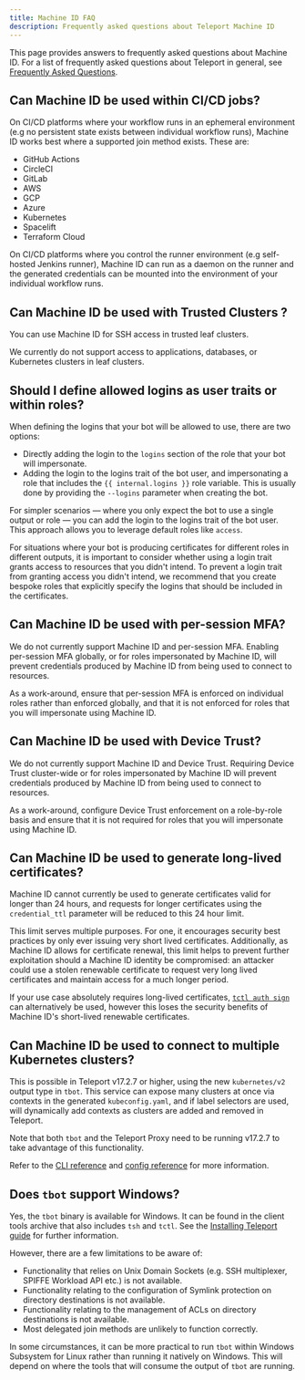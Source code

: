 ```yaml
---
title: Machine ID FAQ
description: Frequently asked questions about Teleport Machine ID
---
```


This page provides answers to frequently asked questions about Machine ID. For a
list of frequently asked questions about Teleport in general, see [Frequently
Asked Questions](../../faq.mdx).

## Can Machine ID be used within CI/CD jobs?

On CI/CD platforms where your workflow runs in an ephemeral environment (e.g
no persistent state exists between individual workflow runs), Machine ID works
best where a supported join method exists. These are:

- GitHub Actions
- CircleCI
- GitLab
- AWS
- GCP
- Azure
- Kubernetes
- Spacelift
- Terraform Cloud

On CI/CD platforms where you control the runner environment (e.g self-hosted
Jenkins runner), Machine ID can run as a daemon on the runner and the generated
credentials can be mounted into the environment of your individual workflow
runs.

## Can Machine ID be used with Trusted Clusters ?

You can use Machine ID for SSH access in trusted leaf clusters.

We currently do not support access to applications, databases, or Kubernetes
clusters in leaf clusters.

## Should I define allowed logins as user traits or within roles?

When defining the logins that your bot will be allowed to use, there are two
options:

- Directly adding the login to the `logins` section of the role that your bot
  will impersonate.
- Adding the login to the logins trait of the bot user, and impersonating a role
  that includes the `{{ internal.logins }}` role variable. This is usually done
  by providing the `--logins` parameter when creating the bot.

For simpler scenarios — where you only expect the bot to use a single output
or role — you can add the login to the logins trait of the bot user. This
approach allows you to leverage default roles like `access`.

For situations where your bot is producing certificates for different roles in
different outputs, it is important to consider whether using a login trait
grants access to resources that you didn't intend. To prevent a login trait from
granting access you didn't intend, we recommend that you create bespoke roles
that explicitly specify the logins that should be included in the certificates.

## Can Machine ID be used with per-session MFA?

We do not currently support Machine ID and per-session MFA. Enabling per-session
MFA globally, or for roles impersonated by Machine ID, will prevent credentials
produced by Machine ID from being used to connect to resources.

As a work-around, ensure that per-session MFA is enforced on individual roles
rather than enforced globally, and that it is not enforced for roles that you
will impersonate using Machine ID.

## Can Machine ID be used with Device Trust?

We do not currently support Machine ID and Device Trust. Requiring Device
Trust cluster-wide or for roles impersonated by Machine ID will prevent
credentials produced by Machine ID from being used to connect to resources.

As a work-around, configure Device Trust enforcement on a role-by-role basis
and ensure that it is not required for roles that you will impersonate using
Machine ID.

## Can Machine ID be used to generate long-lived certificates?

Machine ID cannot currently be used to generate certificates valid for longer
than 24 hours, and requests for longer certificates using the `credential_ttl`
parameter will be reduced to this 24 hour limit.

This limit serves multiple purposes. For one, it encourages security best
practices by only ever issuing very short lived certificates. Additionally, as
Machine ID allows for certificate renewal, this limit helps to prevent further
exploitation should a Machine ID identity be compromised: an attacker could use
a stolen renewable certificate to request very long lived certificates and
maintain access for a much longer period.

If your use case absolutely requires long-lived certificates,
[`tctl auth sign`](../../reference/cli/tctl.mdx#tctl-auth-sign) can
alternatively be used, however this loses the security benefits of Machine ID's
short-lived renewable certificates.

## Can Machine ID be used to connect to multiple Kubernetes clusters?

This is possible in Teleport v17.2.7 or higher, using the new `kubernetes/v2`
output type in `tbot`. This service can expose many clusters at once via
contexts in the generated `kubeconfig.yaml`, and if label selectors are used,
will dynamically add contexts as clusters are added and removed in Teleport.

Note that both `tbot` and the Teleport Proxy need to be running v17.2.7 to take
advantage of this functionality.

Refer to the
[CLI reference](../../reference/cli/tbot.mdx#tbot-start-kubernetesv2) and
[config reference](../../reference/machine-id/configuration.mdx#kubernetesv2)
for more information.

## Does `tbot` support Windows?

Yes, the `tbot` binary is available for Windows. It can be found in the client
tools archive that also includes `tsh` and `tctl`. See the
[Installing Teleport guide](../../installation/installation.mdx) for further information.

However, there are a few limitations to be aware of:

- Functionality that relies on Unix Domain Sockets (e.g. SSH multiplexer,
  SPIFFE Workload API etc.) is not available.
- Functionality relating to the configuration of Symlink protection on directory
  destinations is not available.
- Functionality relating to the management of ACLs on directory destinations is
  not available.
- Most delegated join methods are unlikely to function correctly.

In some circumstances, it can be more practical to run `tbot` within Windows
Subsystem for Linux rather than running it natively on Windows. This will depend
on where the tools that will consume the output of `tbot` are running.